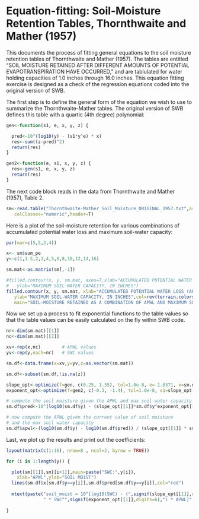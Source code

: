 Equation-fitting: Soil-Moisture Retention Tables, Thornthwaite and Mather (1957)
========================================================

This documents the process of fitting general equations to the soil moisture retention tables of Thornthwaite and Mather (1957). The tables are entitled "SOIL MOISTURE RETAINED AFTER DIFFERENT AMOUNTS OF POTENTIAL EVAPOTRANSPIRATION HAVE OCCURRED," and are tablulated for water holding capacities of 1.0 inches through 16.0 inches. This equation fitting exercise is designed as a check of the regression equations coded into the original version of SWB.

The first step is to define the general form of the equation we wish to use to summarize the Thornthwaite-Mather tables. The original version of SWB defines this table with a quartic (4th degree) polynomial:
```r
gen<-function(s1, e, x, y, z) {

  pred<-10^(log10(y) - (s1*y^e) * x)
  res<-sum((z-pred)^2)
  return(res)
}

gen2<-function(e, s1, x, y, z) {
  res<-gen(s1, e, x, y, z)
  return(res)
}

```

The next code block reads in the data from Thornthwaite and Mather (1957), Table 2. 


```r
sm<-read.table("Thornthwaite-Mather_Soil_Moisture_ORIGINAL_1957.txt",as.is=T,
   colClasses="numeric",header=T)

```

Here is a plot of the soil-moisture retention for various combinations of accumulated potential water loss and maximum soil-water capacity:

```r

par(mar=c(5,5,3,4))

x<- sm$sum_pe
y<-c(1,1.5,2,3,4,5,6,8,10,12,14,16)

sm.mat<-as.matrix(sm[,-1])

#filled.contour(x, y, sm.mat, axes=T,xlab="ACCUMULATED POTENTIAL WATER LOSS, IN INCHES",
#   ylab="MAXIMUM SOIL-WATER CAPACITY, IN INCHES")
filled.contour(x, y, sm.mat, xlab="ACCUMULATED POTENTIAL WATER LOSS (APWL), IN INCHES",
   ylab="MAXIMUM SOIL-WATER CAPACITY, IN INCHES",col=rev(terrain.colors(20)),
   main="SOIL-MOISTURE RETAINED AS A COMBINATION OF APWL AND MAXIMUM SOIL-WATER CAPACITY")

```
Now we set up a process to fit exponential functions to the table values so that the table values can be easily calculated on the fly within SWB code.

```r
nr<-dim(sm.mat)[[1]]
nc<-dim(sm.mat)[[2]]

xv<-rep(x,nc)        # APWL values
yv<-rep(y,each=nr)   # SWC values

sm.df<-data.frame(x=xv,y=yv,z=as.vector(sm.mat))

sm.df<-subset(sm.df,!is.na(z))

slope_opt<-optimize(f=gen, c(0.25, 1.35), tol=1.0e-8, e=-1.0371, x=sm.df$x, y=sm.df$y, z=sm.df$z)
exponent_opt<-optimize(f=gen2, c(-0.3, -1.4), tol=1.0e-8, s1=slope_opt[[1]], x=sm.df$x, y=sm.df$y, z=sm.df$z)

# compute the soil moisture given the APWL and max soil water capacity
sm.df$pred<-10^(log10(sm.df$y) - (slope_opt[[1]]*sm.df$y^exponent_opt[[1]]) * sm.df$x)

# now compute the APWL given the current value of soil moisture
# and the max soil water capacity
sm.df$apwl<-(log10(sm.df$y) - log10(sm.df$pred)) / (slope_opt[[1]] * sm.df$y^exponent_opt[[1]])
```


Last, we plot up the results and print out the coefficients:


```r

layout(matrix(c(1:16), nrow=8 , ncol=2, byrow = TRUE))

for (i in 1:length(y)) {

  plot(sm[[1]],sm[[i+1]],main=paste("SWC:",y[i]),
    xlab="APWL",ylab="SOIL MOIST")
  lines(sm.df$x[sm.df$y==y[i]],sm.df$pred[sm.df$y==y[i]],col="red")
  
  mtext(paste("soil_moist = 10^[log10(SWC) - (",signif(slope_opt[[1]],digits=6),
              " * SWC^",signif(exponent_opt[[1]],digits=6),") * APWL]",sep=""))
    
}



```
